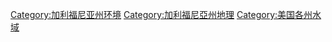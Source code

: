 [[Category:加利福尼亚州环境|Category:加利福尼亚州环境]]
[[Category:加利福尼亞州地理|Category:加利福尼亞州地理]]
[[Category:美国各州水域|Category:美国各州水域]]